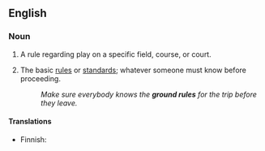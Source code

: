 ==English==

===Noun===
{{en-noun|head=[[ground]] [[rule]]}}

# {{context|sports|lang=en}} A rule regarding play on a specific field, course, or court.
# {{context|idiomatic|usually|in the plural|lang=en}} The basic [[rules]] or [[standards]]; whatever someone must know before proceeding.
#: ''Make sure everybody knows the '''ground rules''' for the trip before they leave.''

====Translations====
{{trans-top|a rule regarding play on a specific field, course, or court}}
{{trans-mid}}
{{trans-bottom}}

{{trans-top|the basic rules or standards; whatever someone must know before proceeding}}
* Finnish: {{t|fi|perussääntö}}
{{trans-mid}}
{{trans-bottom}}